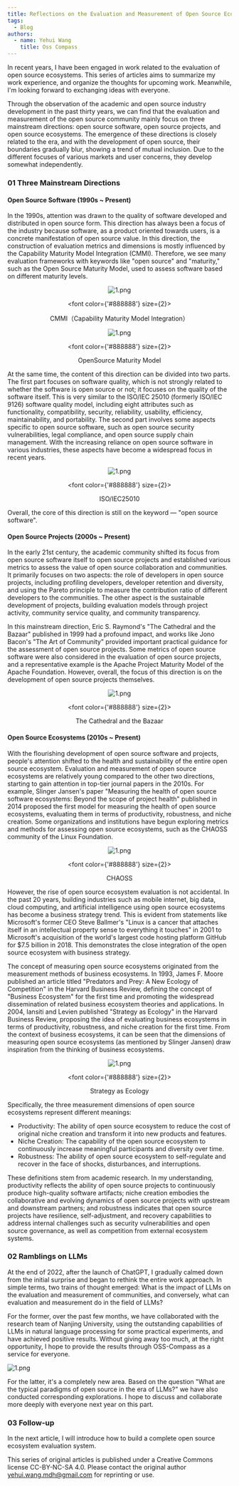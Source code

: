 ```yaml
---
title: Reflections on the Evaluation and Measurement of Open Source Ecosystem (1) — Evolution and Trends
tags:
  - Blog
authors:
  - name: Yehui Wang
    title: Oss Compass
---
```


In recent years, I have been engaged in work related to the evaluation of open source ecosystems. This series of articles aims to summarize my work experience, and organize the thoughts for upcoming work. Meanwhile, I'm looking forward to exchanging ideas with everyone.

Through the observation of the academic and open source industry development in the past thirty years, we can find that the evaluation and measurement of the open source community mainly focus on three mainstream directions: open source software, open source projects, and open source ecosystems. The emergence of these directions is closely related to the era, and with the development of open source, their boundaries gradually blur, showing a trend of mutual inclusion. Due to the different focuses of various markets and user concerns, they develop somewhat independently.

<!--truncate-->

### 01 Three Mainstream Directions

#### Open Source Software (1990s ~ Present)

In the 1990s, attention was drawn to the quality of software developed and distributed in open source form. This direction has always been a focus of the industry because software, as a product oriented towards users, is a concrete manifestation of open source value. In this direction, the construction of evaluation metrics and dimensions is mostly influenced by the Capability Maturity Model Integration (CMMI). Therefore, we see many evaluation frameworks with keywords like "open source" and "maturity," such as the Open Source Maturity Model, used to assess software based on different maturity levels.

<center>

![1.png](media/1.png)

  <font color={'#888888'} size={2}>

CMMI（Capability Maturity Model Integration）

  </font>

</center>

<center>

![1.png](media/2.png)

  <font color={'#888888'} size={2}>

OpenSource Maturity Model

  </font>

</center>

At the same time, the content of this direction can be divided into two parts. The first part focuses on software quality, which is not strongly related to whether the software is open source or not; it focuses on the quality of the software itself. This is very similar to the ISO/IEC 25010 (formerly ISO/IEC 9126) software quality model, including eight attributes such as functionality, compatibility, security, reliability, usability, efficiency, maintainability, and portability. The second part involves some aspects specific to open source software, such as open source security vulnerabilities, legal compliance, and open source supply chain management. With the increasing reliance on open source software in various industries, these aspects have become a widespread focus in recent years.

<center>

![1.png](media/3.png)

  <font color={'#888888'} size={2}>

ISO/IEC25010

  </font>

</center>

Overall, the core of this direction is still on the keyword — "open source software".

#### Open Source Projects (2000s ~ Present)

In the early 21st century, the academic community shifted its focus from open source software itself to open source projects and established various metrics to assess the value of open source collaboration and communities. It primarily focuses on two aspects: the role of developers in open source projects, including profiling developers, developer retention and diversity, and using the Pareto principle to measure the contribution ratio of different developers to the communities. The other aspect is the sustainable development of projects, building evaluation models through project activity, community service quality, and community transparency.

In this mainstream direction, Eric S. Raymond's "The Cathedral and the Bazaar" published in 1999 had a profound impact, and works like Jono Bacon's "The Art of Community" provided important practical guidance for the assessment of open source projects. Some metrics of open source software were also considered in the evaluation of open source projects, and a representative example is the Apache Project Maturity Model of the Apache Foundation. However, overall, the focus of this direction is on the development of open source projects themselves.

<center>

![1.png](media/4.png)

  <font color={'#888888'} size={2}>

The Cathedral and the Bazaar

  </font>

</center>

#### Open Source Ecosystems (2010s ~ Present)

With the flourishing development of open source software and projects, people's attention shifted to the health and sustainability of the entire open source ecosystem. Evaluation and measurement of open source ecosystems are relatively young compared to the other two directions, starting to gain attention in top-tier journal papers in the 2010s. For example, Slinger Jansen's paper "Measuring the health of open source software ecosystems: Beyond the scope of project health" published in 2014 proposed the first model for measuring the health of open source ecosystems, evaluating them in terms of productivity, robustness, and niche creation. Some organizations and institutions have begun exploring metrics and methods for assessing open source ecosystems, such as the CHAOSS community of the Linux Foundation.

<center>

![1.png](media/5.png)

  <font color={'#888888'} size={2}>

CHAOSS

  </font>

</center>

However, the rise of open source ecosystem evaluation is not accidental. In the past 20 years, building industries such as mobile internet, big data, cloud computing, and artificial intelligence using open source ecosystems has become a business strategy trend. This is evident from statements like Microsoft's former CEO Steve Ballmer's "Linux is a cancer that attaches itself in an intellectual property sense to everything it touches" in 2001 to Microsoft's acquisition of the world's largest code hosting platform GitHub for $7.5 billion in 2018. This demonstrates the close integration of the open source ecosystem with business strategy.

The concept of measuring open source ecosystems originated from the measurement methods of business ecosystems. In 1993, James F. Moore published an article titled "Predators and Prey: A New Ecology of Competition" in the Harvard Business Review, defining the concept of "Business Ecosystem" for the first time and promoting the widespread dissemination of related business ecosystem theories and applications. In 2004, Iansiti and Levien published "Strategy as Ecology" in the Harvard Business Review, proposing the idea of evaluating business ecosystems in terms of productivity, robustness, and niche creation for the first time. From the context of business ecosystems, it can be seen that the dimensions of measuring open source ecosystems (as mentioned by Slinger Jansen) draw inspiration from the thinking of business ecosystems.

<center>

![1.png](media/6.png)

  <font color={'#888888'} size={2}>

Strategy as Ecology

  </font>

</center>

Specifically, the three measurement dimensions of open source ecosystems represent different meanings:

- Productivity: The ability of open source ecosystem to reduce the cost of original niche creation and transform it into new products and features.
- Niche Creation: The capability of the open source ecosystem to continuously increase meaningful participants and diversity over time.
- Robustness: The ability of open source ecosystem to self-regulate and recover in the face of shocks, disturbances, and interruptions.

These definitions stem from academic research. In my understanding, productivity reflects the ability of open source projects to continuously produce high-quality software artifacts; niche creation embodies the collaborative and evolving dynamics of open source projects with upstream and downstream partners; and robustness indicates that open source projects have resilience, self-adjustment, and recovery capabilities to address internal challenges such as security vulnerabilities and open source governance, as well as competition from external ecosystem systems.

### 02 Ramblings on LLMs

At the end of 2022, after the launch of ChatGPT, I gradually calmed down from the initial surprise and began to rethink the entire work approach. In simple terms, two trains of thought emerged: What is the impact of LLMs on the evaluation and measurement of communities, and conversely, what can evaluation and measurement do in the field of LLMs?

For the former, over the past few months, we have collaborated with the research team of Nanjing University, using the outstanding capabilities of LLMs in natural language processing for some practical experiments, and have achieved positive results. Without giving away too much, at the right opportunity, I hope to provide the results through OSS-Compass as a service for everyone.

![1.png](media/7.png)

For the latter, it's a completely new area. Based on the question "What are the typical paradigms of open source in the era of LLMs?" we have also conducted corresponding explorations. I hope to discuss and collaborate more deeply with everyone next year on this part.

### 03 Follow-up

In the next article, I will introduce how to build a complete open source ecosystem evaluation system.

This series of original articles is published under a Creative Commons license CC-BY-NC-SA 4.0. Please contact the original author yehui.wang.mdh@gmail.com for reprinting or use.
